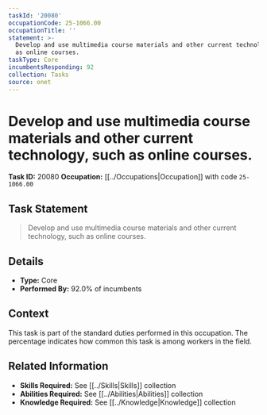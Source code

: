 ```yaml
---
taskId: '20080'
occupationCode: 25-1066.00
occupationTitle: ''
statement: >-
  Develop and use multimedia course materials and other current technology, such
  as online courses.
taskType: Core
incumbentsResponding: 92
collection: Tasks
source: onet
---
```

# Develop and use multimedia course materials and other current technology, such as online courses.

**Task ID:** 20080
**Occupation:** [[../Occupations|Occupation]] with code `25-1066.00`

## Task Statement

> Develop and use multimedia course materials and other current technology, such as online courses.

## Details

- **Type:** Core
- **Performed By:** 92.0% of incumbents

## Context

This task is part of the standard duties performed in this occupation. The percentage indicates how common this task is among workers in the field.

## Related Information

- **Skills Required:** See [[../Skills|Skills]] collection
- **Abilities Required:** See [[../Abilities|Abilities]] collection
- **Knowledge Required:** See [[../Knowledge|Knowledge]] collection
